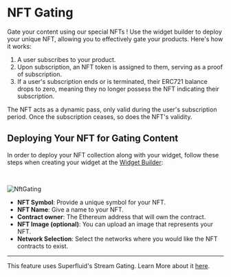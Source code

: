 
# NFT Gating

Gate your content using our special NFTs ! Use the widget builder to deploy your unique NFT, allowing you to effectively gate your products. Here's how it works:

1. A user subscribes to your product.
2. Upon subscription, an NFT token is assigned to them, serving as a proof of subscription.
3. If a user's subscription ends or is terminated, their ERC721 balance drops to zero, meaning they no longer possess the NFT indicating their subscription.

<Callout>
The NFT acts as a dynamic pass, only valid during the user's subscription period. Once the subscription ceases, so does the NFT's validity.
</Callout>

## Deploying Your NFT for Gating Content

In order to deploy your NFT collection along with your widget, follow these steps when creating your widget at the [Widget Builder](https://checkout-builder.superfluid.finance/builder):

&nbsp;

<div style={{ display: 'flex', flexDirection: 'column', alignItems: 'center', justifyContent: 'center' }}>
<Image src="/nftGating.png" alt="NftGating" width={400} height={1000} />
</div>

- **NFT Symbol**: Provide a unique symbol for your NFT.
- **NFT Name**: Give a name to your NFT.
- **Contract owner**: The Ethereum address that will own the contract.
- **NFT Image (optional)**: You can upload an image that represents your NFT.
- **Network Selection**: Select the networks where you would like the NFT contracts to exist.

---
This feature uses Superfluid's Stream Gating. Learn More about it [here](https://github.com/superfluid-finance/stream-gating/).